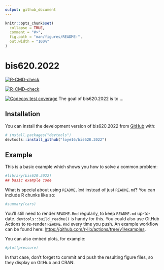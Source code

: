 ```yaml
---
output: github_document
---
```


<!-- README.md is generated from README.Rmd. Please edit that file -->

```r
knitr::opts_chunk$set(
  collapse = TRUE,
  comment = "#>",
  fig.path = "man/figures/README-",
  out.width = "100%"
)
```

# bis620.2022

<!-- badges: start -->
[![R-CMD-check](https://github.com/loye16/bis620.2022/actions/workflows/R-CMD-check.yaml/badge.svg)](https://github.com/loye16/bis620.2022/actions/workflows/R-CMD-check.yaml)

[![R-CMD-check](https://github.com/loye16/bis620.2022/actions/workflows/R-CMD-check.yaml/badge.svg)](https://github.com/loye16/bis620.2022/actions/workflows/R-CMD-check.yaml)

[![Codecov test coverage](https://codecov.io/gh/loye16/bis620.2022/branch/main/graph/badge.svg)](https://app.codecov.io/gh/loye16/bis620.2022?branch=main)
<!-- badges: end -->
The goal of bis620.2022 is to ...

## Installation

You can install the development version of bis620.2022 from [GitHub](https://github.com/) with:

``` r
# install.packages("devtools")
devtools::install_github("loye16/bis620.2022")
```

## Example

This is a basic example which shows you how to solve a common problem:

```r
#library(bis620.2022)
## basic example code
```

What is special about using `README.Rmd` instead of just `README.md`? You can include R chunks like so:

```r
#summary(cars)
```

You'll still need to render `README.Rmd` regularly, to keep `README.md` up-to-date. `devtools::build_readme()` is handy for this. You could also use GitHub Actions to re-render `README.Rmd` every time you push. An example workflow can be found here: <https://github.com/r-lib/actions/tree/v1/examples>.

You can also embed plots, for example:

```r
#plot(pressure)
```

In that case, don't forget to commit and push the resulting figure files, so they display on GitHub and CRAN.
